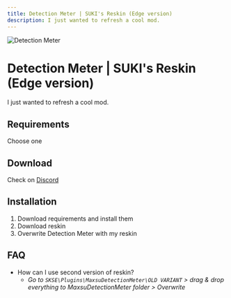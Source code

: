 ```yaml
---
title: Detection Meter | SUKI's Reskin (Edge version)
description: I just wanted to refresh a cool mod.
---
```



<img className="my-4 rounded-lg" src="https://cdn.discordapp.com/attachments/1150463532761104466/1150463533159547041/yt_preview_detection_meter.jpg" alt="Detection Meter" />

# Detection Meter | SUKI's Reskin (Edge version)
I just wanted to refresh a cool mod.

## Requirements

Choose one

<Requirements>
    <Nexus id="63057" name="Detection Meter SE" />
    <Nexus id="77350" name="Detection Meter AE" />
</Requirements>

## Download
Check on [Discord](https://discord.gg/5stwNU5M)

## Installation
1. Download requirements and install them
2. Download reskin
3. Overwrite Detection Meter with my reskin

## FAQ
- How can I use second version of reskin?
    - *Go to `SKSE\Plugins\MaxsuDetectionMeter\OLD VARIANT` > drag & drop everything to MaxsuDetectionMeter folder > Overwrite*